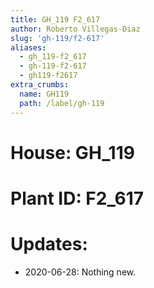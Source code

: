```yaml
---
title: GH_119 F2_617
author: Roberto Villegas-Diaz
slug: 'gh-119/f2-617'
aliases:
  - gh_119-f2_617
  - gh-119-f2-617
  - gh119-f2617
extra_crumbs:
  name: GH119
  path: /label/gh-119
---
```


# **House**: GH_119
# **Plant ID**: F2_617
# **Updates**: 
 - 2020-06-28: Nothing new.
